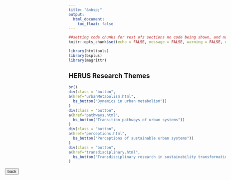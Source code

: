 ```yaml
---
title: "&nbsp;"
output:
  html_document:
    toc_float: false
---
```



<style>
.button {
    position: relative;
    margin: 0px 0px 38px calc((100% - 980px) * 0.5);
    left: 34px;
    grid-area: 3 / 1 / 4 / 2;
    justify-self: start;
    align-self: start;
}
</style>

```r
##setting code chunks for rest ofz sections no code being shown, and no messages.
knitr::opts_chunk$set(echo = FALSE, message = FALSE, warning = FALSE, error = FALSE )
```

```r
library(htmltools)
library(bsplus)
library(magrittr)
```
## HERUS Research Themes

```r
br()
div(class = "button",
a(href="urbanMetabolism.html", 
  bs_button("Dynamics in urban metabolism"))
)
div(class = "button",
a(href="pathways.html", 
  bs_button("Transition pathways of urban systems"))
)
div(class = "button",
a(href="perceptions.html", 
  bs_button("Perceptions of sustainable urban systems"))
)
div(class = "button",
a(href="transdisciplinary.html", 
  bs_button("Transdisciplinary research in sustainability transformations"))
)
```
<div class = "button">
<a href='choices.html'>
<button class="btn btn-secondary">back</button>
</a>
</div>
